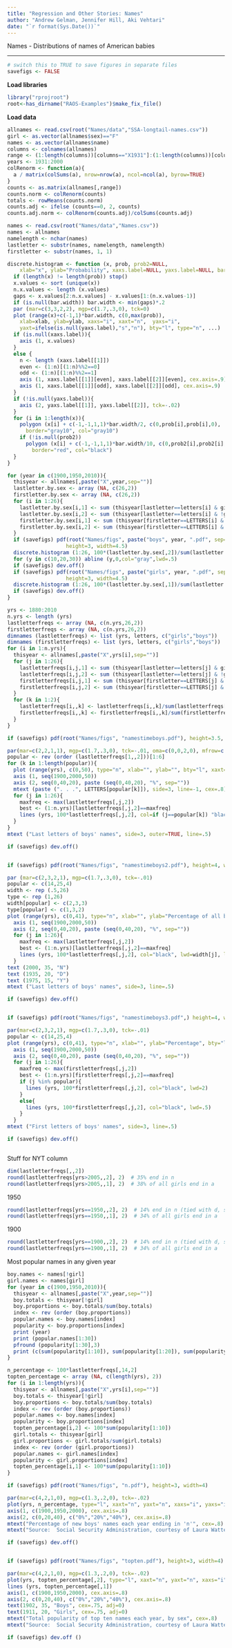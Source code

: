 ```yaml
---
title: "Regression and Other Stories: Names"
author: "Andrew Gelman, Jennifer Hill, Aki Vehtari"
date: "`r format(Sys.Date())`"
---
```

Names - Distributions of names of American babies

-------------


```r
# switch this to TRUE to save figures in separate files
savefigs <- FALSE
```

**Load libraries**

```r
library("rprojroot")
root<-has_dirname("RAOS-Examples")$make_fix_file()
```

**Load data**

```r
allnames <- read.csv(root("Names/data","SSA-longtail-names.csv"))
girl <- as.vector(allnames$sex)=="F"
names <- as.vector(allnames$name)
columns <- colnames(allnames)
range <- (1:length(columns))[columns=="X1931"]:(1:length(columns))[columns=="X2000"]
years <- 1931:2000
colRenorm <- function(a){
  a / matrix(colSums(a), nrow=nrow(a), ncol=ncol(a), byrow=TRUE)
}
counts <- as.matrix(allnames[,range])
counts.norm <- colRenorm(counts)
totals <- rowMeans(counts.norm)
counts.adj <- ifelse (counts==0, 2, counts)
counts.adj.norm <- colRenorm(counts.adj)/colSums(counts.adj)
```



```r
names <- read.csv(root("Names/data","Names.csv"))
names <- allnames
namelength <- nchar(names)
lastletter <- substr(names, namelength, namelength)
firstletter <- substr(names, 1, 1)

discrete.histogram <- function (x, prob, prob2=NULL,
    xlab="x", ylab="Probability", xaxs.label=NULL, yaxs.label=NULL, bar.width=NULL, ...){
  if (length(x) != length(prob)) stop()
  x.values <- sort (unique(x))
  n.x.values <- length (x.values)
  gaps <- x.values[2:n.x.values] - x.values[1:(n.x.values-1)]
  if (is.null(bar.width)) bar.width <- min(gaps)*.2
  par (mar=c(3,3,2,2), mgp=c(1.7,.3,0), tck=0)
  plot (range(x)+c(-1,1)*bar.width, c(0,max(prob)),
    xlab=xlab, ylab=ylab, xaxs="i", xaxt="n",  yaxs="i",
    yaxt=ifelse(is.null(yaxs.label),"s","n"), bty="l", type="n", ...)
  if (is.null(xaxs.label)){
    axis (1, x.values)
  }
  else {
    n <- length (xaxs.label[[1]])
    even <- (1:n)[(1:n)%%2==0]
    odd <- (1:n)[(1:n)%%2==1]
    axis (1, xaxs.label[[1]][even], xaxs.label[[2]][even], cex.axis=.9)
    axis (1, xaxs.label[[1]][odd], xaxs.label[[2]][odd], cex.axis=.9)
  }
  if (!is.null(yaxs.label)){
    axis (2, yaxs.label[[1]], yaxs.label[[2]], tck=-.02)
  }
  for (i in 1:length(x)){
    polygon (x[i] + c(-1,-1,1,1)*bar.width/2, c(0,prob[i],prob[i],0),
      border="gray10", col="gray10")
    if (!is.null(prob2))
      polygon (x[i] + c(-1,-1,1,1)*bar.width/10, c(0,prob2[i],prob2[i],0),
        border="red", col="black")
  }
}

for (year in c(1900,1950,2010)){
  thisyear <- allnames[,paste("X",year,sep="")]
  lastletter.by.sex <- array (NA, c(26,2))
  firstletter.by.sex <- array (NA, c(26,2))
  for (i in 1:26){
    lastletter.by.sex[i,1] <- sum (thisyear[lastletter==letters[i] & girl])
    lastletter.by.sex[i,2] <- sum (thisyear[lastletter==letters[i] & !girl])
    firstletter.by.sex[i,1] <- sum (thisyear[firstletter==LETTERS[i] & girl])
    firstletter.by.sex[i,2] <- sum (thisyear[firstletter==LETTERS[i] & !girl])
  }
  if (savefigs) pdf(root("Names/figs", paste("boys", year, ".pdf", sep="")),
                   height=3, width=4.5)
  discrete.histogram (1:26, 100*(lastletter.by.sex[,2])/sum(lastletter.by.sex[,2]), xaxs.label=list(1:26,letters), yaxs.label=list(seq(0,30,10),seq(0,30,10)), xlab="", ylab="Percentage of boys born", main=paste ("Last letter of boys' names in", year), cex.axis=.9, cex.main=.9, bar.width=.8)
  for (y in c(10,20,30)) abline (y,0,col="gray",lwd=.5)
  if (savefigs) dev.off()
  if (savefigs) pdf(root("Names/figs", paste("girls", year, ".pdf", sep="")),
                   height=3, width=4.5)
  discrete.histogram (1:26, 100*(lastletter.by.sex[,1])/sum(lastletter.by.sex[,1]), xaxs.label=list(1:26,letters), yaxs.label=list(seq(0,30,10),seq(0,30,10)), xlab="", ylab="Percentage of girls born", main=paste ("Last letter of girls' names in", year), cex.main=.9)
  if (savefigs) dev.off()
}

yrs <- 1880:2010
n.yrs <- length (yrs)
lastletterfreqs <- array (NA, c(n.yrs,26,2))
firstletterfreqs <- array (NA, c(n.yrs,26,2))
dimnames (lastletterfreqs) <- list (yrs, letters, c("girls","boys"))
dimnames (firstletterfreqs) <- list (yrs, letters, c("girls","boys"))
for (i in 1:n.yrs){
  thisyear <- allnames[,paste("X",yrs[i],sep="")]
  for (j in 1:26){
    lastletterfreqs[i,j,1] <- sum (thisyear[lastletter==letters[j] & girl])
    lastletterfreqs[i,j,2] <- sum (thisyear[lastletter==letters[j] & !girl])
    firstletterfreqs[i,j,1] <- sum (thisyear[firstletter==LETTERS[j] & girl])
    firstletterfreqs[i,j,2] <- sum (thisyear[firstletter==LETTERS[j] & !girl])
  }
  for (k in 1:2){
    lastletterfreqs[i,,k] <- lastletterfreqs[i,,k]/sum(lastletterfreqs[i,,k])
    firstletterfreqs[i,,k] <- firstletterfreqs[i,,k]/sum(firstletterfreqs[i,,k])
  }
}

```
```r
if (savefigs) pdf(root("Names/figs", "namestimeboys.pdf"), height=3.5, width=6)
```
```r
par(mar=c(2,2,1,1), mgp=c(1.7,.3,0), tck=-.01, oma=c(0,0,2,0), mfrow=c(2,3))
popular <- rev (order (lastletterfreqs[1,,2]))[1:6]
for (k in 1:length(popular)){
  plot (range(yrs), c(0,50), type="n", xlab="", ylab="", bty="l", xaxt="n", yaxt="n", yaxs="i", xaxs="i")
  axis (1, seq(1900,2000,50))
  axis (2, seq(0,40,20), paste (seq(0,40,20), "%", sep=""))
  mtext (paste (". . .", LETTERS[popular[k]]), side=3, line=-1, cex=.8)
  for (j in 1:26){
    maxfreq <- max(lastletterfreqs[,j,2])
    best <- (1:n.yrs)[lastletterfreqs[,j,2]==maxfreq]
    lines (yrs, 100*lastletterfreqs[,j,2], col=if (j==popular[k]) "black" else "darkgray", lwd=if (j==popular[k]) 1 else .5)
  }
}
mtext ("Last letters of boys' names", side=3, outer=TRUE, line=.5)
```
```r
if (savefigs) dev.off()
```
```r

```
```r
if (savefigs) pdf(root("Names/figs", "namestimeboys2.pdf"), height=4, width=6)
```
```r
par (mar=c(2,3,2,1), mgp=c(1.7,.3,0), tck=-.01)
popular <- c(14,25,4)
width <- rep (.5,26)
type <- rep (1,26)
width[popular] <- c(2,3,3)
type[popular] <- c(1,3,2)
plot (range(yrs), c(0,41), type="n", xlab="", ylab="Percentage of all boys' names that year", bty="l", xaxt="n", yaxt="n", yaxs="i", xaxs="i")
  axis (1, seq(1900,2000,50))
  axis (2, seq(0,40,20), paste (seq(0,40,20), "%", sep=""))
  for (j in 1:26){
    maxfreq <- max(lastletterfreqs[,j,2])
    best <- (1:n.yrs)[lastletterfreqs[,j,2]==maxfreq]
    lines (yrs, 100*lastletterfreqs[,j,2], col="black", lwd=width[j], lty=type[j])
  }
text (2000, 35, "N")
text (1935, 20, "D")
text (1975, 15, "Y")
mtext ("Last letters of boys' names", side=3, line=.5)
```
```r
if (savefigs) dev.off()
```
```r

```
```r
if (savefigs) pdf(root("Names/figs", "namestimeboys3.pdf",) height=4, width=6)
```
```r
par(mar=c(2,3,2,1), mgp=c(1.7,.3,0), tck=-.01)
popular <- c(14,25,4)
plot (range(yrs), c(0,41), type="n", xlab="", ylab="Percentage", bty="l", xaxt="n", yaxt="n", yaxs="i", xaxs="i")
  axis (1, seq(1900,2000,50))
  axis (2, seq(0,40,20), paste (seq(0,40,20), "%", sep=""))
  for (j in 1:26){
    maxfreq <- max(firstletterfreqs[,j,2])
    best <- (1:n.yrs)[firstletterfreqs[,j,2]==maxfreq]
    if (j %in% popular){
      lines (yrs, 100*firstletterfreqs[,j,2], col="black", lwd=2)
    }
    else{
      lines (yrs, 100*firstletterfreqs[,j,2], col="black", lwd=.5)
    }
  }
mtext ("First letters of boys' names", side=3, line=.5)
```
```r
if (savefigs) dev.off()
```
```r
```

Stuff for NYT column

```r
dim(lastletterfreqs[,,2])
round(lastletterfreqs[yrs>2005,,2], 2)  # 35% end in n
round(lastletterfreqs[yrs>2005,,1], 2)  # 38% of all girls end in a
```

1950

```r
round(lastletterfreqs[yrs==1950,,2], 2)  # 14% end in n (tied with d, s, and y as most popular)
round(lastletterfreqs[yrs==1950,,1], 2)  # 34% of all girls end in a
```

1900

```r
round(lastletterfreqs[yrs==1900,,2], 2)  # 14% end in n (tied with d, s, and y as most popular)
round(lastletterfreqs[yrs==1900,,1], 2)  # 34% of all girls end in a
```

Most popular names in any given year

```r
boy.names <- names[!girl]
girl.names <- names[girl]
for (year in c(1900,1950,2010)){
  thisyear <- allnames[,paste("X",year,sep="")]
  boy.totals <- thisyear[!girl]
  boy.proportions <- boy.totals/sum(boy.totals)
  index <- rev (order (boy.proportions))
  popular.names <- boy.names[index]
  popularity <- boy.proportions[index]
  print (year)
  print (popular.names[1:30])
  pfround (popularity[1:30],3)
  print (c(sum(popularity[1:10]), sum(popularity[1:20]), sum(popularity[1:30]), sum(popularity[1:50]), sum(popularity[1:100])))
}

n_percentage <- 100*lastletterfreqs[,14,2]
topten_percentage <- array (NA, c(length(yrs), 2))
for (i in 1:length(yrs)){
  thisyear <- allnames[,paste("X",yrs[i],sep="")]
  boy.totals <- thisyear[!girl]
  boy.proportions <- boy.totals/sum(boy.totals)
  index <- rev (order (boy.proportions))
  popular.names <- boy.names[index]
  popularity <- boy.proportions[index]
  topten_percentage[i,2] <- 100*sum(popularity[1:10])
  girl.totals <- thisyear[girl]
  girl.proportions <- girl.totals/sum(girl.totals)
  index <- rev (order (girl.proportions))
  popular.names <- girl.names[index]
  popularity <- girl.proportions[index]
  topten_percentage[i,1] <- 100*sum(popularity[1:10])
}

```
```r
if (savefigs) pdf(root("Names/figs", "n.pdf"), height=3, width=4)
```
```r
par(mar=c(4,2,1,0), mgp=c(1.3,.2,0), tck=-.02)
plot(yrs, n_percentage, type="l", xaxt="n", yaxt="n", xaxs="i", yaxs="i", ylim=c(0,45), bty="l", xlab="Year", ylab="", cex.lab=.8)
axis(1, c(1900,1950,2000), cex.axis=.8)
axis(2, c(0,20,40), c("0%","20%","40%"), cex.axis=.8)
mtext("Percentage of new boys' names each year ending in 'n'", cex=.8)
mtext("Source:  Social Security Administration, courtesy of Laura Wattenberg", 1, 2.5, cex=.5, adj=0)
```
```r
if (savefigs) dev.off()
```
```r

```
```r
if (savefigs) pdf(root("Names/figs", "topten.pdf"), height=3, width=4)
```
```r
par(mar=c(4,2,1,0), mgp=c(1.3,.2,0), tck=-.02)
plot(yrs, topten_percentage[,2], type="l", xaxt="n", yaxt="n", xaxs="i", yaxs="i", ylim=c(0,45), bty="l", xlab="Year", ylab="", cex.lab=.8)
lines (yrs, topten_percentage[,1])
axis(1, c(1900,1950,2000), cex.axis=.8)
axis(2, c(0,20,40), c("0%","20%","40%"), cex.axis=.8)
text(1902, 35, "Boys", cex=.75, adj=0)
text(1911, 20, "Girls", cex=.75, adj=0)
mtext("Total popularity of top ten names each year, by sex", cex=.8)
mtext("Source:  Social Security Administration, courtesy of Laura Wattenberg", 1, 2.5, cex=.5, adj=0)
```
```r
if (savefigs) dev.off ()
```
```r
```

